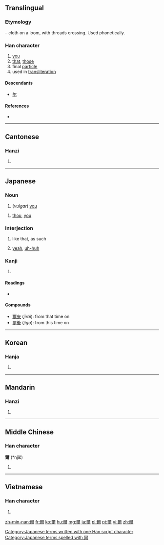 {{also|尔|尓}}
==Translingual==
{{Hani-forms|[[尔]]|爾}}

===Etymology===
{{liushu|p}} – cloth on a loom, with threads crossing. Used phonetically.

===Han character===
{{Han char|rn=89|rad=爻|as=10|sn=14|four=1022<sub>7</sub>|canj=一火月大 (MFBK)}}

# [[you]]
# [[that]], [[those]]
# final [[particle]]
# used in [[transliteration]]

====Descendants====
* [[尔]]

====References====
* {{Han ref|kx=0691.040|dkj=19750|dj=1104.030|hdz=10027.010|uh=723E|ud=29246|bh=BAB8|bd=47800}}

----

==Cantonese==

===Hanzi===
{{yue-hanzi|jyut=[[ji5]]|y=yi5|sim=尔}}

# {{defn|lang=yue|sort=爻10}}

----

==Japanese==

===Noun===
{{ja-noun|k|hira=おれ|rom=ore}}

# {{context|archaic|lang=ja|sort=おれ}} (''vulgar'') [[you]]
{{ja-noun|k|hira=なんじ|rom=nanji}}
# {{context|archaic|lang=ja|sort=なんじ}} [[thou]], [[you]]

===Interjection===
{{ja-pos|k|interjection|hira=しか|rom=shika}}

# {{context|archaic|lang=ja|sort=しか}} like that, as such
# [[yeah]], [[uh-huh]]

===Kanji===
{{ja-kanji|grade=|rs=爻10}}

# {{defn|lang=ja|sort=爻10}}

====Readings====
* {{ja-readings|on=[[じ]] (''ji''), [[に]] (''ni'')|kun=[[おれ]] (''ore''), [[しか]] (''shika''), [[しかり]] (''shikari''), [[その]] (''sono''), [[なんじ]] (''nanji''), [[のみ]] (''nomi'')|nanori=[[あきら]] (''akira''), [[ちか]] (''chika''), [[み]] (''mi''), [[みつる]] (''mitsuru'')}}

====Compounds====
* [[爾来]] (''jirai''): from that time on
* [[爾後]] (''jigo''): from this time on

[[Category:Japanese terms written with one Han script character]]
[[Category:Japanese terms spelled with 爾]]
----

==Korean==

===Hanja===
{{ko-hanja|hangeul=이|eumhun=|rv=i|mr=i|y=i}}

# {{defn|lang=ko|sort=爻10}}

----

==Mandarin==

===Hanzi===
{{cmn-hanzi|sim=尔|pin=[[ěr]] ([[er3]])|wg=erh<sup>3</sup>}}

# {{defn|lang=cmn|sort=爻10}}

----

==Middle Chinese==

===Han character===
'''爾''' (*njiɛ̌)<!--note: asterisk indicates that this character appears more than four times in the Tang Dynasty corpus of literature-->

# {{defn|zhx-mid}}

----

==Vietnamese==

===Han character===
{{vi-hantu|[[nhĩ]], [[nhãi]]|rs=爻10}}

# {{defn|lang=vi|sort=爻10}}

[[zh-min-nan:爾]]
[[fr:爾]]
[[ko:爾]]
[[hu:爾]]
[[mg:爾]]
[[ja:爾]]
[[pl:爾]]
[[pt:爾]]
[[vi:爾]]
[[zh:爾]]